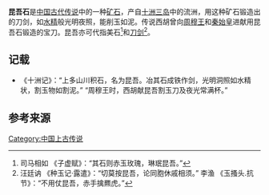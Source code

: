 {{expand|time=2015-03-13T03:40:58+00:00}}

'''昆吾石'''是[[中国古代|中国古代]][[传说|传说]]中的一种[[矿石|矿石]]，产自[[十洲三岛|十洲三岛]]中的流洲，用这种矿石锻造出的刀剑，如[[水精|水精]]般光明夜照，能削玉如泥。传说西胡曾向[[周穆王|周穆王]]和[[秦始皇|秦始皇]]进献用昆吾石锻造的宝刀。昆吾亦可代指美石<ref>司马相如 《子虚赋》：“其石则赤玉玫瑰，琳珉昆吾。”</ref>和[[刀|刀]][[剑|剑]]<ref>汪廷讷 《种玉记·露遣》：“切莫按昆吾，论同胞休戚相须。”  李渔 《玉搔头.抗节》：“不用仗昆吾，赤手擒羆虎。”</ref>。

== 记载 ==
* 《十洲记》：“上多山川积石，名为昆吾。冶其石成铁作剑，光明洞照如水精状，割玉物如割泥。” “周穆王时，西胡献昆吾割玉刀及夜光常满杯。”　

==参考来源==
{{reflist}}

[[Category:中国上古传说|Category:中国上古传说]]